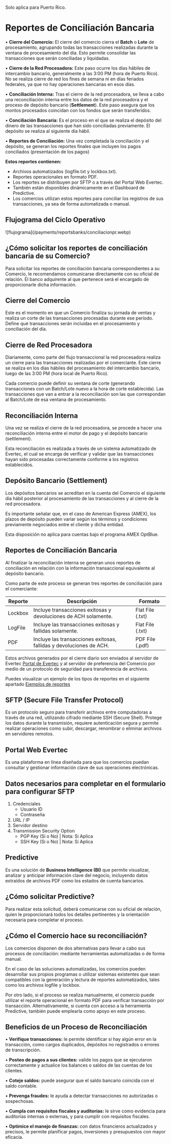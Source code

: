 

<HeroPattern />

<Note type="error">Solo aplica para Puerto Rico.</Note>

# Reportes de Conciliación Bancaria

•	**Cierre del Comercio:**
     El cierre del comercio cierra el **Batch** o **Lote** de procesamiento, agrupando todas las transacciones realizadas durante la ventana de procesamiento del día. 
     Esto permite consolidar las transacciones que serán conciliadas y liquidadas.

•	**Cierre de la Red Procesadora:**
     Este paso ocurre los días hábiles de intercambio bancario, generalmente a las 3:00 PM (hora de Puerto Rico). 
     No se realiza cierre de red los fines de semana ni en días feriados federales, ya que no hay operaciones bancarias en esos días.

•	**Conciliación Interna:**
     Tras el cierre de la red procesadora, se lleva a cabo una reconciliación interna entre los datos de la red procesadora y el proceso de depósito bancario (**Settlement**).
      Este paso asegura que los montos procesados coincidan con los fondos que serán transferidos.

•	**Conciliación Bancaria:**
	Es el proceso en el que se realiza el depósito del dinero de las transacciones que han sido conciliadas previamente. El depósito se realiza al siguiente día hábil.

•	**Reportes de Conciliación:**
	Una vez completada la conciliación y el depósito, se generan los reportes finales que incluyen los pagos conciliados (presentación de los pagos)

 **Estos reportes contienen:**

-	Archivos automatizados (logfile.txt y lockbox.txt).
-	Reportes operacionales en formato PDF.
-	Los reportes se distribuyen por SFTP o a través del Portal Web Evertec. 
-	También están disponibles dinámicamente en el Dashboard de Predictive.
-	Los comercios utilizan estos reportes para conciliar los registros de sus transacciones, ya sea de forma automatizada o manual.

## Flujograma del Ciclo Operativo

<CenteredContainer>
    ![flujograma](/payments/reportsbanks/conciliacionpr.webp)  
</CenteredContainer>

## ¿Cómo solicitar los reportes de conciliación bancaria de su Comercio?

Para solicitar los reportes de conciliación bancaria correspondientes a su Comercio, le recomendamos comunicarse directamente con su oficial de relación.
El banco adquirente al que pertenece será el encargado de proporcionarle dicha información.

## Cierre del Comercio

Este es el momento en que un Comercio finaliza su jornada de ventas y realiza un corte de las transacciones procesadas durante ese período. 
Define qué transacciones serán incluidas en el procesamiento y conciliación del día.

## Cierre de Red Procesadora

Diariamente, como parte del flujo transaccional la red procesadora realiza un cierre para las transacciones realizadas por el comerciante. 
Este cierre se realiza en los días hábiles del procesamiento del intercambio bancario, luego de las 3:00 PM (hora local de Puerto Rico). 

<Note>Cada comercio puede definir su ventana de corte (generando transacciones con un Batch/Lote nuevo a la hora de corte establecida). Las transacciones que van a entrar a la reconciliación son las que correspondan al Batch/Lote de esa ventana de procesamiento.</Note>

## Reconciliación Interna

Una vez se realiza el cierre de la red procesadora, se procede a hacer una reconciliación interna entre el motor de pago y el depósito bancario (settlement). 

Esta reconciliación es realizada a través de un sistema automatizado de Evertec, el cual se encarga de verificar y validar que las transacciones hayan sido procesadas correctamente conforme a los registros establecidos.

## Depósito Bancario (Settlement)

Los depósitos bancarios se acreditan en la cuenta del Comercio el siguiente día hábil posterior al procesamiento de las transacciones y al cierre de la red procesadora.

Es importante señalar que, en el caso de American Express (AMEX), los plazos de depósito pueden variar según los términos y condiciones previamente negociados entre el cliente y dicha entidad.

<Note>Esta disposición no aplica para cuentas bajo el programa AMEX OptBlue.</Note>

## Reportes de Conciliación Bancaria

Al finalizar la reconciliación interna se generan unos reportes de conciliación en relación con la información transaccional equivalente al depósito bancario.

Como parte de este proceso se generan tres reportes de conciliación para el comerciante:

| Reporte	| Descripción	 | Formato | 
|---------| -------------------------- | -------------------------------------------------------     |
| Lockbox	| Incluye transacciones exitosas y devoluciones de ACH solamente. |	Flat File (.txt) |
| LogFile	| Incluye las transacciones exitosas y fallidas solamente. | Flat File (.txt) |
| PDF     |	Incluye las transacciones exitosas, fallidas y devoluciones de ACH.	| PDF File (.pdf) |

Estos archivos generados por el cierre diario son enviados al servidor de Evertec [Portal de Evertec](/payments/reportsbank/reportsbanks#portal-web-evertec) y al servidor de preferencia del Comercio por medio de un protocolo de seguridad para transferencia de archivos.

Puedes visualizar un ejemplo de los tipos de reportes en el siguiente apartado [Ejemplos de reportes](/payments/reportsbank/examplereportsbanks)

## SFTP (Secure File Transfer Protocol)

Es un protocolo seguro para transferir archivos entre computadoras a través de una red, utilizando cifrado mediante SSH (Secure Shell).
Protege los datos durante la transmisión, requiere autenticación segura y permite realizar operaciones como subir, descargar, renombrar o eliminar archivos en servidores remotos.  

## Portal Web Evertec
Es una plataforma en línea diseñada para que los comercios puedan consultar y gestionar información clave de sus operaciones electrónicas.

## Datos necesarios para completar en el formulario para configurar SFTP

1.	Credenciales
     -	Usuario ID 
     -	Contraseña 
2.	URL / IP 
3.	Servidor destino
4.	Transmission Security Option
      -	PGP Key (Si o No) | Nota: Si Aplica
     -	SSH Key (Si o No) | Nota: Si Aplica

## Predictive

Es una solución de **Business Intelligence (BI)** que permite visualizar, analizar y anticipar información clave del negocio, incluyendo datos extraídos de archivos PDF como los estados de cuenta bancarios.

## ¿Cómo solicitar Predictive?

Para realizar esta solicitud, deberá comunicarse con su oficial de relación, quien le proporcionará todos los detalles pertinentes y la orientación necesaria para completar el proceso.

## ¿Cómo el Comercio hace su reconciliación?

Los comercios disponen de dos alternativas para llevar a cabo sus procesos de conciliación: mediante herramientas automatizadas o de forma manual.

En el caso de las soluciones automatizadas, los comercios pueden desarrollar sus propios programas o utilizar sistemas existentes que sean compatibles con la generación y lectura de reportes automatizados, tales como los archivos logfile y lockbox.

Por otro lado, si el proceso se realiza manualmente, el comercio puede utilizar el reporte operacional en formato PDF para verificar transacción por transacción. Alternativamente, si cuenta con acceso a la herramienta Predictive, también puede emplearla como apoyo en este proceso.

## Beneficios de un Proceso de Reconciliación

•	**Verifique transacciones:** le permite identificar si hay algún error en la transacción, como cargos duplicados, depósitos no registrados o errores de transcripción. 
 
•	**Posteo de pagos a sus clientes:** valide los pagos que se ejecutaron correctamente y actualice los balances o saldos de las cuentas de los clientes.
 
•	**Coteje saldos:** puede asegurar que el saldo bancario coincida con el saldo contable.

•	**Prevenga fraudes:** le ayuda a detectar transacciones no autorizadas o sospechosas.

•	**Cumpla con requisitos fiscales y auditorías:** le sirve como evidencia para auditorías internas o externas, y para cumplir con requisitos fiscales. 

•	**Optimice el manejo de finanzas:** con datos financieros actualizados y precisos, le permite planificar pagos, inversiones y presupuestos con mayor eficacia.

